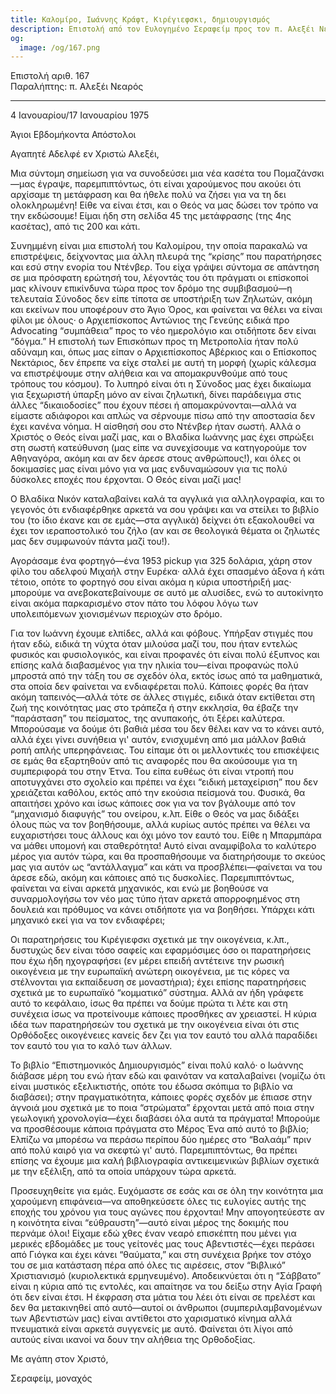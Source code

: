 ```yaml
---
title: Καλομίρο, Ιωάννης Κράφτ, Κιρέγιεφσκι, δημιουργισμός
description: Επιστολή από τον Ευλογημένο Σεραφείμ προς τον π. Αλεξέι Νεαρό.
og:
  image: /og/167.png
---
```


<div style={{textAlign:'right', fontFamily:'monospace'}}>Επιστολή αριθ. 167</div>
<div style={{textAlign:'left', fontFamily:'monospace'}}>Παραλήπτης: π. Αλεξέι Νεαρός</div>

---

4 Ιανουαρίου/17 Ιανουαρίου 1975

Άγιοι Εβδομήκοντα Απόστολοι

Αγαπητέ Αδελφέ εν Χριστώ Αλεξέι,

Μια σύντομη σημείωση για να συνοδεύσει μια νέα κασέτα του Πομαζάνσκι—μας έγραψε, παρεμπιπτόντως, ότι είναι χαρούμενος που ακούει ότι αρχίσαμε τη μετάφραση και θα ήθελε πολύ να ζήσει για να τη δει ολοκληρωμένη! Είθε να είναι έτσι, και ο Θεός να μας δώσει τον τρόπο να την εκδώσουμε! Είμαι ήδη στη σελίδα 45 της μετάφρασης (της 4ης κασέτας), από τις 200 και κάτι.

Συνημμένη είναι μια επιστολή του Καλομίρου, την οποία παρακαλώ να επιστρέψεις, δείχνοντας μια άλλη πλευρά της “κρίσης” που παρατήρησες και εσύ στην ενορία του Ντένβερ. Του είχα γράψει σύντομα σε απάντηση σε μια πρόσφατη ερώτησή του, λέγοντάς του ότι πράγματι οι επίσκοποί μας κλίνουν επικίνδυνα τώρα προς τον δρόμο της συμβιβασμού—η τελευταία Σύνοδος δεν είπε τίποτα σε υποστήριξη των Ζηλωτών, ακόμη και εκείνων που υποφέρουν στο Άγιο Όρος, και φαίνεται να θέλει να είναι φίλοι με όλους· ο Αρχιεπίσκοπος Αντώνιος της Γενεύης ειδικά προ Advocating “συμπάθεια” προς το νέο ημερολόγιο και οτιδήποτε δεν είναι “δόγμα.” Η επιστολή των Επισκόπων προς τη Μετροπολία ήταν πολύ αδύναμη και, όπως μας είπαν ο Αρχιεπίσκοπος Αβέρκιος και ο Επίσκοπος Νεκτάριος, δεν έπρεπε να είχε σταλεί με αυτή τη μορφή (χωρίς κάλεσμα να επιστρέψουμε στην αλήθεια και να απομακρυνθούμε από τους τρόπους του κόσμου). Το λυπηρό είναι ότι η Σύνοδος μας έχει δικαίωμα για ξεχωριστή ύπαρξη μόνο αν είναι ζηλωτική, δίνει παράδειγμα στις άλλες “δικαιοδοσίες” που έχουν πέσει ή απομακρύνονται—αλλά να είμαστε αδιάφοροι και απλώς να σέρνουμε πίσω από την αποστασία δεν έχει κανένα νόημα. Η αίσθησή σου στο Ντένβερ ήταν σωστή. Αλλά ο Χριστός ο Θεός είναι μαζί μας, και ο Βλαδίκα Ιωάννης μας έχει σπρώξει στη σωστή κατεύθυνση (μας είπε να συνεχίσουμε να κατηγορούμε τον Αθηναγόρα, ακόμη και αν δεν άρεσε στους ανθρώπους!), και όλες οι δοκιμασίες μας είναι μόνο για να μας ενδυναμώσουν για τις πολύ δύσκολες εποχές που έρχονται. Ο Θεός είναι μαζί μας!

Ο Βλαδίκα Νικόν καταλαβαίνει καλά τα αγγλικά για αλληλογραφία, και το γεγονός ότι ενδιαφέρθηκε αρκετά να σου γράψει και να στείλει το βιβλίο του (το ίδιο έκανε και σε εμάς—στα αγγλικά) δείχνει ότι εξακολουθεί να έχει τον ιεραποστολικό του ζήλο (αν και σε θεολογικά θέματα οι ζηλωτές μας δεν συμφωνούν πάντα μαζί του!).

Αγοράσαμε ένα φορτηγό—ένα 1953 pickup για 325 δολάρια, χάρη στον φίλο του αδελφού Μιχαήλ στην Ευρέκα· αλλά έχει σπασμένο άξονα ή κάτι τέτοιο, οπότε το φορτηγό σου είναι ακόμα η κύρια υποστήριξή μας· μπορούμε να ανεβοκατεβαίνουμε σε αυτό με αλυσίδες, ενώ το αυτοκίνητο είναι ακόμα παρκαρισμένο στον πάτο του λόφου λόγω των υπολειπόμενων χιονισμένων περιοχών στο δρόμο.

Για τον Ιωάννη έχουμε ελπίδες, αλλά και φόβους. Υπήρξαν στιγμές που ήταν εδώ, ειδικά τη νύχτα όταν μιλούσα μαζί του, που ήταν εντελώς φυσικός και φυσιολογικός, και είναι προφανές ότι είναι πολύ έξυπνος και επίσης καλά διαβασμένος για την ηλικία του—είναι προφανώς πολύ μπροστά από την τάξη του σε σχεδόν όλα, εκτός ίσως από τα μαθηματικά, στα οποία δεν φαίνεται να ενδιαφέρεται πολύ. Κάποιες φορές θα ήταν ακόμη ταπεινός—αλλά τότε σε άλλες στιγμές, ειδικά όταν εκτίθεται στη ζωή της κοινότητας μας στο τράπεζα ή στην εκκλησία, θα έβαζε την “παράσταση” του πείσματος, της ανυπακοής, ότι ξέρει καλύτερα. Μπορούσαμε να δούμε ότι βαθιά μέσα του δεν θέλει καν να το κάνει αυτό, αλλά έχει γίνει συνήθεια γι' αυτόν, ενισχυμένη από μια μάλλον βαθιά ροπή απλής υπερηφάνειας. Του είπαμε ότι οι μελλοντικές του επισκέψεις σε εμάς θα εξαρτηθούν από τις αναφορές που θα ακούσουμε για τη συμπεριφορά του στην Έτνα. Του είπα ευθέως ότι είναι ντροπή που αποτυγχάνει στο σχολείο και πρέπει να έχει “ειδική μεταχείριση” που δεν χρειάζεται καθόλου, εκτός από την εκούσια πείσμονά του. Φυσικά, θα απαιτήσει χρόνο και ίσως κάποιες σοκ για να τον βγάλουμε από τον “μηχανισμό διαφυγής” του ονείρου, κ.λπ. Είθε ο Θεός να μας διδάξει όλους πώς να τον βοηθήσουμε, αλλά κυρίως αυτός πρέπει να θέλει να ευχαριστήσει τους άλλους και όχι μόνο τον εαυτό του. Είθε η Μπαρμπάρα να μάθει υπομονή και σταθερότητα! Αυτό είναι αναμφίβολα το καλύτερο μέρος για αυτόν τώρα, και θα προσπαθήσουμε να διατηρήσουμε το σκεύος μας για αυτόν ως “αντάλλαγμα” και κάτι να προσβλέπει—φαίνεται να του άρεσε εδώ, ακόμη και κάποιες από τις δυσκολίες. Παρεμπιπτόντως, φαίνεται να είναι αρκετά μηχανικός, και ενώ με βοηθούσε να συναρμολογήσω τον νέο μας τύπο ήταν αρκετά απορροφημένος στη δουλειά και πρόθυμος να κάνει οτιδήποτε για να βοηθήσει. Υπάρχει κάτι μηχανικό εκεί για να τον ενδιαφέρει;

Οι παρατηρήσεις του Κιρέγιεφσκι σχετικά με την οικογένεια, κ.λπ., δυστυχώς δεν είναι τόσο σαφείς και εφαρμόσιμες όσο οι παρατηρήσεις που έχω ήδη ηχογραφήσει (εν μέρει επειδή αντέτεινε την ρωσική οικογένεια με την ευρωπαϊκή ανώτερη οικογένεια, με τις κόρες να στέλνονται για εκπαίδευση σε μοναστήρια); έχει επίσης παρατηρήσεις σχετικά με το ευρωπαϊκό “κομματικό” σύστημα. Αλλά αν ήδη γράφετε αυτό το κεφάλαιο, ίσως θα πρέπει να δούμε πρώτα τι λέτε και στη συνέχεια ίσως να προτείνουμε κάποιες προσθήκες αν χρειαστεί. Η κύρια ιδέα των παρατηρήσεών του σχετικά με την οικογένεια είναι ότι στις Ορθόδοξες οικογένειες κανείς δεν ζει για τον εαυτό του αλλά παραδίδει τον εαυτό του για το καλό των άλλων.

Το βιβλίο “Επιστημονικός Δημιουργισμός” είναι πολύ καλό· ο Ιωάννης διάβασε μέρη του ενώ ήταν εδώ και φαινόταν να καταλαβαίνει (νομίζω ότι είναι μυστικός εξελικτιστής, οπότε του έδωσα σκόπιμα το βιβλίο να διαβάσει); στην πραγματικότητα, κάποιες φορές σχεδόν με έπιασε στην άγνοιά μου σχετικά με το ποια “στρώματα” έρχονται μετά από ποια στην γεωλογική χρονολογία—έχει διαβάσει όλα αυτά τα πράγματα! Μπορούμε να προσθέσουμε κάποια πράγματα στο Μέρος Ένα από αυτό το βιβλίο; Ελπίζω να μπορέσω να περάσω περίπου δύο ημέρες στο “Βαλαάμ” πριν από πολύ καιρό για να σκεφτώ γι' αυτό. Παρεμπιπτόντως, θα πρέπει επίσης να έχουμε μια καλή βιβλιογραφία αντικειμενικών βιβλίων σχετικά με την εξέλιξη, από τα οποία υπάρχουν τώρα αρκετά.

Προσευχηθείτε για εμάς. Ευχόμαστε σε εσάς και σε όλη την κοινότητα μια χαρούμενη επιφάνεια—να αποθηκεύσετε όλες τις ευλογίες αυτής της εποχής του χρόνου για τους αγώνες που έρχονται! Μην απογοητεύεστε αν η κοινότητα είναι “εύθραυστη”—αυτό είναι μέρος της δοκιμής που περνάμε όλοι! Είχαμε εδώ χθες έναν νεαρό επισκέπτη που μένει για μερικές εβδομάδες με τους γείτονές μας τους Αβεντιστές—έχει περάσει από Γιόγκα και έχει κάνει “θαύματα,” και στη συνέχεια βρήκε τον στόχο του σε μια κατάσταση πέρα από όλες τις αιρέσεις, στον “Βιβλικό” Χριστιανισμό (κυριολεκτικά ερμηνευμένο). Αποδεικνύεται ότι η “Σάββατο” είναι η κύρια από τις εντολές, και απαίτησε να του δείξω στην Αγία Γραφή ότι δεν είναι έτσι. Η έκφραση στα μάτια του λέει ότι είναι σε πρελέστ και δεν θα μετακινηθεί από αυτό—αυτοί οι άνθρωποι (συμπεριλαμβανομένων των Αβεντιστών μας) είναι αντίθετοι στο χαρισματικό κίνημα αλλά πνευματικά είναι αρκετά συγγενείς με αυτό. Φαίνεται ότι λίγοι από αυτούς είναι ικανοί να δουν την αλήθεια της Ορθοδοξίας.

Με αγάπη στον Χριστό,

Σεραφείμ, μοναχός